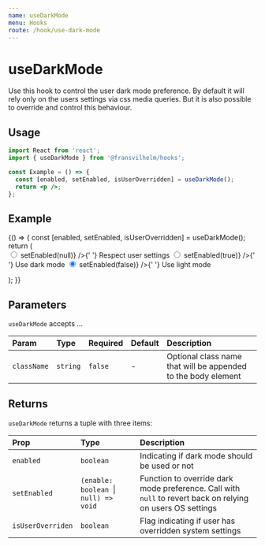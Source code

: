 ```yaml
---
name: useDarkMode
menu: Hooks
route: /hook/use-dark-mode
---
```



# useDarkMode

Use this hook to control the user dark mode preference. By default it will rely
only on the users settings via css media queries. But it is also possible to
override and control this behaviour.

## Usage

```jsx
import React from 'react';
import { useDarkMode } from '@fransvilhelm/hooks';

const Example = () => {
  const [enabled, setEnabled, isUserOverridden] = useDarkMode();
  return <p />;
};
```

## Example

<Playground>
  {() => {
    const [enabled, setEnabled, isUserOverridden] = useDarkMode();
    return (
      <div
        style={{
          padding: '1rem',
          backgroundColor: enabled ? 'black' : 'white',
          color: enabled ? 'white' : 'black',
        }}
      >
        <form style={{ display: 'flex', flexFlow: 'column nowrap' }}>
          <label>
            <input
              type="radio"
              name="dark-mode"
              value="user"
              checked={!isUserOverridden}
              onChange={() => setEnabled(null)}
            />{' '}
            Respect user settings
          </label>
          <label>
            <input
              type="radio"
              name="dark-mode"
              value="enabled"
              checked={isUserOverridden && enabled}
              onChange={() => setEnabled(true)}
            />{' '}
            Use dark mode
          </label>
          <label>
            <input
              type="radio"
              name="dark-mode"
              value="disabled"
              checked={isUserOverridden && !enabled}
              onChange={() => setEnabled(false)}
            />{' '}
            Use light mode
          </label>
        </form>
      </div>
    );
  }}
</Playground>

## Parameters

`useDarkMode` accepts ...

| Param       | Type     | Required | Default | Description                                                   |
| :---------- | :------- | :------- | :------ | :------------------------------------------------------------ |
| `className` | `string` | `false`  | -       | Optional class name that will be appended to the body element |

## Returns

`useDarkMode` returns a tuple with three items:

| Prop              | Type                                  | Description                                                                                                |
| :---------------- | :------------------------------------ | :--------------------------------------------------------------------------------------------------------- |
| `enabled`         | `boolean`                             | Indicating if dark mode should be used or not                                                              |
| `setEnabled`      | `(enable: boolean `\|` null) => void` | Function to override dark mode preference. Call with `null` to revert back on relying on users OS settings |
| `isUserOverriden` | `boolean`                             | Flag indicating if user has overridden system settings                                                     |
